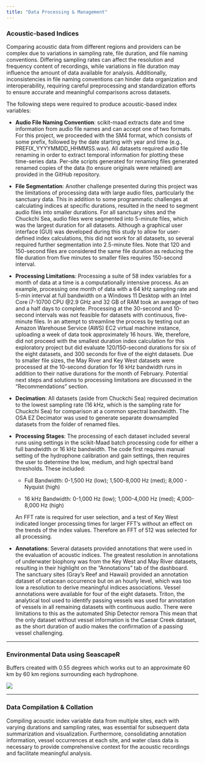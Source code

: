 ```yaml
---
title: "Data Processing & Management"
---
```


### Acoustic-based Indices

Comparing acoustic data from different regions and providers can be complex due to variations in sampling rate, file duration, and file naming conventions. Differing sampling rates can affect the resolution and frequency content of recordings, while variations in file duration may influence the amount of data available for analysis. Additionally, inconsistencies in file naming conventions can hinder data organization and interoperability, requiring careful preprocessing and standardization efforts to ensure accurate and meaningful comparisons across datasets.

The following steps were required to produce acoustic-based index variables:

-   **Audio File Naming Convention**: scikit-maad extracts date and time information from audio file names and can accept one of two formats. For this project, we proceeded with the SM4 format, which consists of some prefix, followed by the date starting with year and time (e.g., PREFIX_YYYYMMDD_HHMMSS.wav). All datasets required audio file renaming in order to extract temporal information for plotting these time-series data. Per-site scripts generated for renaming files generated renamed copies of the data (to ensure originals were retained) are provided in the GitHub repository.

-   **File Segmentation**: Another challenge presented during this project was the limitations of processing data with large audio files, particularly the sanctuary data. This in addition to some programmatic challenges at calculating indices at specific durations, resulted in the need to segment audio files into smaller durations. For all sanctuary sites and the Chuckchi Sea, audio files were segmented into 5-minute files, which was the largest duration for all datasets. Although a graphical user interface (GUI) was developed during this study to allow for user-defined index calculations, this did not work for all datasets, so several required further segmentation into 2.5-minute files. Note that 120 and 150-second files are considered the same file duration as reducing the file duration from five minutes to smaller files requires 150-second interval.

-   **Processing Limitations**: Processing a suite of 58 index variables for a month of data at a time is a computationally intensive process. As an example, processing one month of data with a 64 kHz sampling rate and 5-min interval at full bandwidth on a Windows 11 Desktop with an Intel Core i7-10700 CPU @2.9 GHz and 32 GB of RAM took an average of two and a half days to complete. Processing at the 30-second and 10-second intervals was not feasible for datasets with continuous, five-minute files. In an attempt to streamline the process by testing out an Amazon Warehouse Service (AWS) EC2 virtual machine instance, uploading a week of data took approximately 16 hours. We, therefore, did not proceed with the smallest duration index calculation for this exploratory project but did evaluate 120/150-second durations for six of the eight datasets, and 300 seconds for five of the eight datasets. Due to smaller file sizes, the May River and Key West datasets were processed at the 10-second duration for 16 kHz bandwidth runs in addition to their native durations for the month of February. Potential next steps and solutions to processing limitations are discussed in the "Recommendations" section.

-   **Decimation**: All datasets (aside from Chuckchi Sea) required decimation to the lowest sampling rate (16 kHz, which is the sampling rate for Chuckchi Sea) for comparison at a common spectral bandwidth. The OSA EZ Decimator was used to generate separate downsampled datasets from the folder of renamed files.

-   **Processing Stages**: The processing of each dataset included several runs using settings in the scikit-Maad batch processing code for either a full bandwidth or 16 kHz bandwidth. The code first requires manual setting of the hydrophone calibration and gain settings, then requires the user to determine the low, medium, and high spectral band thresholds. These included:

    -   Full Bandwidth: 0-1,500 Hz (low); 1,500-8,000 Hz (med); 8,000 - Nyquist (high)

    -   16 kHz Bandwidth: 0-1,000 Hz (low); 1,000-4,000 Hz (med); 4,000-8,000 Hz (high)

    An FFT rate is required for user selection, and a test of Key West indicated longer processing times for larger FFT's without an effect on the trends of the index values. Therefore an FFT of 512 was selected for all processing.

-   **Annotations**: Several datasets provided annotations that were used in the evaluation of acoustic indices. The greatest resolution in annotations of underwater biophony was from the Key West and May River datasets, resulting in their highlight on the "Annotations" tab of the dashboard. The sanctuary sites (Gray's Reef and Hawaii) provided an annotation dataset of cetacean occurrence but on an hourly level, which was too low a resolution to derive meaningful indices associations. Vessel annotations were available for four of the eight datasets. Triton, the analytical tool used to identify passing vessels was used for annotation of vessels in all remaining datasets with continuous audio. There were limitations to this as the automated Ship Detector remora This mean that the only dataset without vessel information is the Caesar Creek dataset, as the short duration of audio makes the confirmation of a passing vessel challenging.

------------------------------------------------------------------------

### Environmental Data using SeascapeR

Buffers created with 0.55 degrees which works out to an approximate 60 km by 60 km regions surrounding each hydrophone.

![](images/Buffers_0.55deg.png){fig-align="center"}

------------------------------------------------------------------------

### Data Compilation & Collation

Compiling acoustic index variable data from multiple sites, each with varying durations and sampling rates, was essential for subsequent data summarization and visualization. Furthermore, consolidating annotation information, vessel occurrences at each site, and water class data is necessary to provide comprehensive context for the acoustic recordings and facilitate meaningful analysis.
